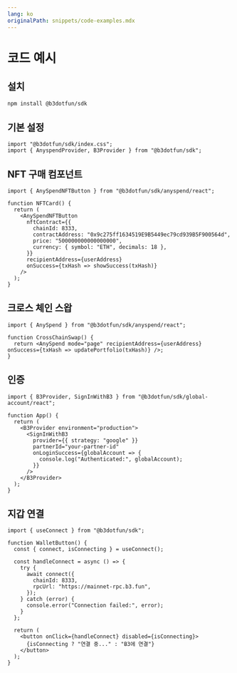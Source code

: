 ```yaml
---
lang: ko
originalPath: snippets/code-examples.mdx
---
```

# 코드 예시

## 설치

```bash title="B3 SDK 설치" icon="download"
npm install @b3dotfun/sdk
```

## 기본 설정

```tsx title="SDK 컴포넌트 가져오기" icon="react"
import "@b3dotfun/sdk/index.css";
import { AnyspendProvider, B3Provider } from "@b3dotfun/sdk";
```

## NFT 구매 컴포넌트

```tsx title="NFT 버튼 예시" icon="shopping-cart" lines
import { AnySpendNFTButton } from "@b3dotfun/sdk/anyspend/react";

function NFTCard() {
  return (
    <AnySpendNFTButton
      nftContract={{
        chainId: 8333,
        contractAddress: "0x9c275ff1634519E9B5449ec79cd939B5F900564d",
        price: "500000000000000000",
        currency: { symbol: "ETH", decimals: 18 },
      }}
      recipientAddress={userAddress}
      onSuccess={txHash => showSuccess(txHash)}
    />
  );
}
```

## 크로스 체인 스왑

```tsx title="AnySpend 페이지 모드" icon="arrows-rotate" highlight={6-8}
import { AnySpend } from "@b3dotfun/sdk/anyspend/react";

function CrossChainSwap() {
  return <AnySpend mode="page" recipientAddress={userAddress} onSuccess={txHash => updatePortfolio(txHash)} />;
}
```

## 인증

```tsx title="B3 인증 설정" icon="user-shield" expandable
import { B3Provider, SignInWithB3 } from "@b3dotfun/sdk/global-account/react";

function App() {
  return (
    <B3Provider environment="production">
      <SignInWithB3
        provider={{ strategy: "google" }}
        partnerId="your-partner-id"
        onLoginSuccess={globalAccount => {
          console.log("Authenticated:", globalAccount);
        }}
      />
    </B3Provider>
  );
}
```

## 지갑 연결

```tsx title="B3에 지갑 연결" icon="wallet" focus={8-12}
import { useConnect } from "@b3dotfun/sdk";

function WalletButton() {
  const { connect, isConnecting } = useConnect();

  const handleConnect = async () => {
    try {
      await connect({
        chainId: 8333,
        rpcUrl: "https://mainnet-rpc.b3.fun",
      });
    } catch (error) {
      console.error("Connection failed:", error);
    }
  };

  return (
    <button onClick={handleConnect} disabled={isConnecting}>
      {isConnecting ? "연결 중..." : "B3에 연결"}
    </button>
  );
}
```
